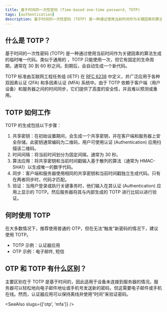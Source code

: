 ```yaml
---
title: 基于时间的一次性密码 (Time-based one-time password, TOTP)
tags: [authentication]
description: 基于时间的一次性密码 (TOTP) 是一种通过使用当前时间作为关键因素的算法生成的临时唯一代码。
---
```


## 什么是 TOTP？

基于时间的一次性密码 (TOTP) 是一种通过使用当前时间作为关键因素的算法生成的临时唯一代码。类似于通用的 <Ref slug="otp" />，TOTP 只能使用一次，但它有固定的生命周期，通常在 30 到 60 秒之间。到期后，会自动生成一个新代码。

TOTP 标准由互联网工程任务组 (IETF) 在 [RFC 6238](https://datatracker.ietf.org/doc/html/rfc6238) 中定义，并广泛应用于各种双因素认证 (2FA) 和多因素认证 (MFA) 系统中。由于 TOTP 依赖于客户端（用户设备）和服务器之间的时间同步，它们提供了高度的安全性，并且难以预测或重用。

## TOTP 如何工作

TOTP 的生成包括以下步骤：

1. 共享密钥：在初始设置期间，会生成一个共享密钥，并在客户端和服务器上安全存储。此密钥通常编码为二维码，用户可使用认证 (Authentication) 应用扫描该二维码。
2. 时间间隔：将当前时间划分为固定间隔，通常为 30 秒。
3. 算法应用：将共享密钥和当前时间戳输入基于散列的算法（通常为 HMAC-SHA1）以生成唯一的数字代码。
4. 同步：客户端和服务器使用相同的共享密钥和当前时间戳独立生成代码。只有在两者同步时，代码才匹配。
5. 验证：当用户登录或执行关键事务时，他们输入在其认证 (Authentication) 应用上显示的 TOTP。然后服务器将其与内部生成的 TOTP 进行比较以进行验证。

## 何时使用 TOTP

在大多数情况下，推荐使用普通的 OTP，但在无法“触发”新密码的情况下，建议使用 TOTP。

- TOTP 示例：认证器应用
- OTP 示例：电子邮件, 短信

## OTP 和 TOTP 有什么区别？

主要区别在于 TOTP 是基于时间的，因此适用于设备未连接到服务器的情况。服务器可以轻松地向电子邮件地址或手机号发送新的密码，但这需要电子邮件或手机在线。然而，认证器应用可以保持离线并使用“时间”来验证密码。

<SeeAlso slugs={['otp', 'mfa']} />
